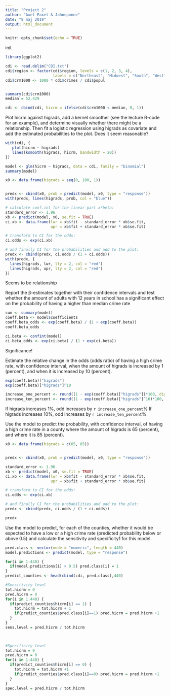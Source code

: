 ```yaml
---
title: "Project 2"
author: "Axel Paxel & Johneponne"
date: "8 maj 2019"
output: html_document
---
```


```r
knitr::opts_chunk$set(echo = TRUE)
```

init

```r
library(ggplot2)

cdi <- read.delim("CDI.txt")
cdi$region <- factor(cdi$region, levels = c(1, 2, 3, 4),
                     labels = c("Northeast", "Midwest", "South", "West"))
cdi$crm1000 <- 1000 * cdi$crimes / cdi$popul


summary(cdi$crm1000)
median = 52.429

cdi <- cbind(cdi, hicrm = ifelse(cdi$crm1000 < median, 0, 1))

```


Plot hicrm against higrads, add a kernel smoother (see the lecture R-code for an example), and determine
visually whether there might be a relationship. Then fit a logistic regression using higrads as covariate and
add the estimated probabilities to the plot. Does it seem reasonable?


```r
with(cdi, {
   plot(hicrm ~ higrads)
   lines(ksmooth(higrads, hicrm, bandwidth = 20))
})

model <- glm(hicrm ~ higrads, data = cdi, family = "binomial")
summary(model)

x0 <- data.frame(higrads = seq(0, 100, 1))


predx <- cbind(x0, prob = predict(model, x0, type = "response"))
with(predx, lines(higrads, prob, col = "blue"))

# calculate conf.int for the linear part x*beta:
standard_error <- 1.96
xb <- predict(model, x0, se.fit = TRUE)
ci.xb <- data.frame(lwr = xb$fit - standard_error * xb$se.fit,
                    upr = xb$fit + standard_error * xb$se.fit)

# transform to CI for the odds:
ci.odds <- exp(ci.xb)

# and finally CI for the probabilities and add to the plot:
predx <- cbind(predx, ci.odds / (1 + ci.odds))
with(predx, {
  lines(higrads, lwr, lty = 2, col = "red")
  lines(higrads, upr, lty = 2, col = "red")
})


```
Seems to be relationship


Report the β-estimates together with their confidence intervals and test whether the amount of adults with
12 years in school has a significant effect on the probability of having a higher than median crime rate


```r
sum <- summary(model)
coeff.beta <- model$coefficients
coeff.beta_odds <- exp(coeff.beta) / (1 + exp(coeff.beta))
coeff.beta_odds

ci.beta <- confint(model)
ci.beta_odds <- exp(ci.beta) / (1 + exp(ci.beta))
```
Significance!

Estimate the relative change in the odds (odds ratio) of having a high crime rate, with confidence interval,
when the amount of higrads is increased by 1 (percent), and when it is increased by 10 (percent).

```r
exp(coeff.beta)["higrads"]
exp(coeff.beta)["higrads"]^10

increase_one_percent <- round((1 - exp(coeff.beta)["higrads"])*100, digits=1)
increase_ten_percent <- round((1 - exp(coeff.beta)["higrads"]^10)*100, digits=1)
```

If higrads increases 1%, odd increases by `r increase_one_percent`%
If higrads increases 10%, odd increases by `r increase_ten_percent`%


Use the model to predict the probability, with confidence interval, of having a high crime rate in a county
where the amount of higrads is 65 (percent), and where it is 85 (percent).
```r
x0 <- data.frame(higrads = c(65, 85))


predx <- cbind(x0, prob = predict(model, x0, type = "response"))

standard_error <- 1.96
xb <- predict(model, x0, se.fit = TRUE)
ci.xb <- data.frame(lwr = xb$fit - standard_error * xb$se.fit,
                    upr = xb$fit + standard_error * xb$se.fit)

# transform to CI for the odds:
ci.odds <- exp(ci.xb)

# and finally CI for the probabilities and add to the plot:
predx <- cbind(predx, ci.odds / (1 + ci.odds))

predx
```

Use the model to predict, for each of the counties, whether it would be expected to have a low or a high crime
rate (predicted probability below or above 0.5) and calculate the sensitivity and specificity1
for this model.

```r

pred.class <- vector(mode = "numeric", length = 440)
model.predictions <- predict(model, type = "response")

for(i in 1:440) {
  if(model.predictions[i] > 0.5) pred.class[i] = 1
}
predict_counties <- head(cbind(cdi, pred.class),440)

#Sensitivity level
tot.hicrm = 0
pred.hicrm = 0
for(i in 1:440) {
  if(predict_counties$hicrm[i] == 1) {
    tot.hicrm = tot.hicrm + 1
    if(predict_counties$pred.class[i]==1) pred.hicrm = pred.hicrm +1
  }
}
sens.level = pred.hicrm / tot.hicrm
  


#Specificity level
tot.hicrm = 0
pred.hicrm = 0
for(i in 1:440) {
  if(predict_counties$hicrm[i] == 0) {
    tot.hicrm = tot.hicrm +1
    if(predict_counties$pred.class[i]==0) pred.hicrm = pred.hicrm +1
  }
}
spec.level = pred.hicrm / tot.hicrm
  



```